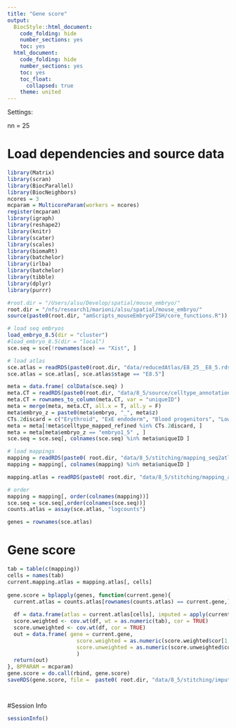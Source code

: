 ```yaml
---
title: "Gene score"
output:
  BiocStyle::html_document:
    code_folding: hide
    number_sections: yes
    toc: yes  
  html_document:
    code_folding: hide
    number_sections: yes
    toc: yes
    toc_float:
      collapsed: true
    theme: united
---
```


Settings:

nn = 25

# Load dependencies and source data

```r

library(Matrix)
library(scran)
library(BiocParallel)
library(BiocNeighbors)
ncores = 3
mcparam = MulticoreParam(workers = ncores)
register(mcparam)
library(igraph)
library(reshape2)
library(knitr)
library(scater)
library(scales)
library(biomaRt)
library(batchelor)
library(irlba)
library(batchelor)
library(tibble)
library(dplyr)
library(purrr)

#root.dir = "/Users/alsu/Develop/spatial/mouse_embryo/"
root.dir = "/nfs/research1/marioni/alsu/spatial/mouse_embryo/"
source(paste0(root.dir, "amScripts_mouseEmbryoFISH/core_functions.R"))

# load seq embryos
load_embryo_8.5(dir = "cluster")
#load_embryo_8.5(dir = "local")
sce.seq = sce[!rownames(sce) == "Xist", ]

# load atlas 
sce.atlas = readRDS(paste0(root.dir, "data/reducedAtlas/E8_25__E8_5.rds"))
sce.atlas = sce.atlas[, sce.atlas$stage == "E8.5"]

meta = data.frame( colData(sce.seq) )
meta.CT = readRDS(paste0(root.dir, "data/8_5/source/celltype_annotation_refined.Rds"))
meta.CT = rownames_to_column(meta.CT, var = "uniqueID")
meta = merge(meta, meta.CT, all.x = T, all.y = F)
meta$embryo_z = paste0(meta$embryo, "_", meta$z)
CTs.2discard = c("Erythroid", "ExE endoderm", "Blood progenitors", "Low quality")
meta = meta[!meta$celltype_mapped_refined %in% CTs.2discard, ]
meta = meta[meta$embryo_z == "embryo1_5" , ]
sce.seq = sce.seq[, colnames(sce.seq) %in% meta$uniqueID ]

# load mappings
mapping = readRDS(paste0( root.dir, "data/8_5/stitching/mapping_seq2atlas_embryo1z5_libsize.rds"))
mapping = mapping[, colnames(mapping) %in% meta$uniqueID ]

mapping.atlas = readRDS(paste0( root.dir, "data/8_5/stitching/mapping_atlas2atlas.rds"))

# order
mapping = mapping[, order(colnames(mapping))]
sce.seq = sce.seq[,order(colnames(sce.seq))]
counts.atlas = assay(sce.atlas, "logcounts")

genes = rownames(sce.atlas)


```

# Gene score

```r


tab = table(c(mapping))
cells = names(tab) 
current.mapping.atlas = mapping.atlas[, cells]
  
gene.score = bplapply(genes, function(current.gene){
  current.atlas = counts.atlas[rownames(counts.atlas) == current.gene,]
    
  df = data.frame(atlas = current.atlas[cells], imputed = apply(current.mapping.atlas, 2, function(x) mean(current.atlas[x]) ) ) 
  score.weighted <- cov.wt(df, wt = as.numeric(tab), cor = TRUE)
  score.unweighted <- cov.wt(df, cor = TRUE)
  out = data.frame( gene = current.gene, 
                      score.weighted = as.numeric(score.weighted$cor[1,2]),
                      score.unweighted = as.numeric(score.unweighted$cor[1,2])
                      )
  return(out)
}, BPPARAM = mcparam)
gene.score = do.call(rbind, gene.score)
saveRDS(gene.score, file =  paste0( root.dir, "data/8_5/stitching/imputation/geneScore/geneScore_imputation_embryo1z5.rds"))




```



#Session Info

```r

sessionInfo()

```
